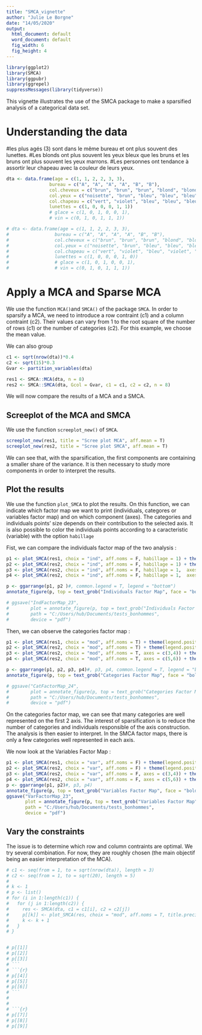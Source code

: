 ---
title: "SMCA_vignette"
author: "Julie Le Borgne"
date: "14/05/2020"
output:
  html_document: default
  word_document: default
  fig_width: 6 
  fig_height: 4
---

```{r loadingPackages, echo=FALSE}
library(ggplot2)
library(SMCA)
library(ggpubr)
library(ggrepel)
suppressMessages(library(tidyverse))

```

This vignette illustrates the use of the SMCA package to make a sparsified analysis of a categorical data set.

# Understanding the data

#les plus agés (3) sont dans le même bureau et ont plus souvent des lunettes. 
#Les blonds ont plus souvent les yeux bleux que les bruns et les bruns ont plus souvent les yeux marrons.
#Les personnes ont tendance à assortir leur chapeau avec la couleur de leurs yeux.

```{r}

dta <- data.frame(age = c(1, 1, 2, 2, 3, 3), 
                bureau = c("A", "A", "A", "A", "B", "B"), 
                col.cheveux = c("brun", "brun", "brun", "blond", "blond", "brun"),
                col.yeux = c("noisette", "brun", "bleu", "bleu", "bleu", "noisette"),
                col.chapeau = c("vert", "violet", "bleu", "bleu", "bleu", "vert"),
                lunettes = c(1, 0, 0, 0, 1, 1))
                # glace = c(1, 0, 1, 0, 0, 1),
                # vin = c(0, 1, 0, 1, 1, 1))

# dta <- data.frame(age = c(1, 1, 2, 2, 3, 3), 
#                 bureau = c("A", "A", "A", "A", "B", "B"), 
#                 col.cheveux = c("brun", "brun", "brun", "blond", "blond", "brun"),
#                 col.yeux = c("noisette", "brun", "bleu", "bleu", "bleu", "noisette"),
#                 col.chapeau = c("vert", "violet", "bleu", "violet", "bleu", "vert"),
#                 lunettes = c(1, 0, 0, 0, 1, 0))
#                 # glace = c(1, 0, 1, 0, 0, 1),
#                 # vin = c(0, 1, 0, 1, 1, 1))
```

# Apply a MCA and Sparse MCA

We use the function `MCA()`and `SMCA()` of the package `SMCA`.
In order to sparsify a MCA, we need to introduce a row contraint (c1) and a column contraint (c2). Their values can vary from 1 to the root square of the number of rows (c1) or the number of categories (c2). For this example, we choose the mean value.

We can also group 

```{r}

c1 <- sqrt(nrow(dta))*0.4
c2 <- sqrt(15)*0.3
Gvar <- partition_variables(dta)

res1 <- SMCA::MCA(dta, n = 8)
res2 <- SMCA::SMCA(dta, Gcol = Gvar, c1 = c1, c2 = c2, n = 8)
```

We will now compare the results of a MCA and a SMCA. 

## Screeplot of the MCA and SMCA
We use the function `screeplot_new()` of `SMCA`.
```{r, echo=F}
screeplot_new(res1, title = "Scree plot MCA", aff.mean = T)
screeplot_new(res2, title = "Scree plot SMCA", aff.mean = T)

```
We can see that, with the sparsification, the first components are containing a smaller share of the variance. It is then necessary to study more components in order to interpret the results. 

## Plot the results

We use the function `plot_SMCA` to plot the results. On this function, we can indicate which factor map we want to print (individuals, categores or variables factor map) and on which component (axes). The categories and individuals points' size depends on their contribution to the selected axis. It is also possible to color the individuals points according to a caracteristic (variable) with the option `habillage`

Fist, we can compare the individuals factor map of the two analysis :
```{r, echo=F}
p1 <- plot_SMCA(res1, choix = "ind", aff.noms = F, habillage = 1) + theme(legend.position = "none")+ ggtitle("MCA")
p2 <- plot_SMCA(res2, choix = "ind", aff.noms = F, habillage = 1) + theme(legend.position = "none")+ ggtitle("SMCA")
p3 <- plot_SMCA(res2, choix = "ind", aff.noms = F, habillage = 1,  axes = c(3,4)) + theme(legend.position = "none")+ ggtitle("SMCA")
p4 <- plot_SMCA(res2, choix = "ind", aff.noms = F, habillage = 1,  axes = c(5,6)) + theme(legend.position = "none")+ ggtitle("SMCA")

p <- ggarrange(p1, p2 )#, common.legend = T, legend = "bottom")
annotate_figure(p, top = text_grob("Individuals Factor Map", face = "bold", size = 14))

# ggsave("IndFactorMap_23",
#        plot = annotate_figure(p, top = text_grob("Individuals Factor Map", face = "bold", size = 14)),
#        path = "C:/Users/hub/Documents/tests_bonhommes",
#        device = "pdf")

```

Then, we can observe the categories factor map :
```{r, echo=F}
p1 <- plot_SMCA(res1, choix = "mod", aff.noms = T) + theme(legend.position = "none")+ ggtitle("MCA")
p2 <- plot_SMCA(res2, choix = "mod", aff.noms = T) + theme(legend.position = "none")+ ggtitle("SMCA")
p3 <- plot_SMCA(res2, choix = "mod", aff.noms = T, axes = c(3,4)) + theme(legend.position = "none")+ ggtitle("SMCA")
p4 <- plot_SMCA(res2, choix = "mod", aff.noms = T, axes = c(5,6)) + theme(legend.position = "none")+ ggtitle("SMCA")

p <- ggarrange(p1, p2, p3, p4)#, p3, p4, common.legend = T, legend = "bottom", heights = 10, widths = 10)
annotate_figure(p, top = text_grob("Categories Factor Map", face = "bold", size = 14))

# ggsave("CatFactorMap_24",
#        plot = annotate_figure(p, top = text_grob("Categories Factor Map", face = "bold", size = 14)),
#        path = "C:/Users/hub/Documents/tests_bonhommes",
#        device = "pdf")
```

On the categories factor map, we can see that many categories are well represented on the first 2 axis. The interest of sparsification is to reduce the number of categories and individuals responsible of the axis construction. The analysis is then easier to interpret.
In the SMCA factor maps, there is only a few categories well represented in each axis.

We now look at the Variables Factor Map :
```{r, echo=F, heights = 15, widths = 15}
p1 <- plot_SMCA(res1, choix = "var", aff.noms = F) + theme(legend.position = "none")+ ggtitle("MCA")
p2 <- plot_SMCA(res2, choix = "var", aff.noms = F) + theme(legend.position = "none")+ ggtitle("SMCA")
p3 <- plot_SMCA(res2, choix = "var", aff.noms = F, axes = c(3,4)) + theme(legend.position = "none")+ ggtitle("SMCA")
p4 <- plot_SMCA(res2, choix = "var", aff.noms = F, axes = c(5,6)) + theme(legend.position = "none")+ ggtitle("SMCA")
p <- ggarrange(p1, p2)#, p3, p4)
annotate_figure(p, top = text_grob("Variables Factor Map", face = "bold", size = 14))
ggsave("VarFactorMap_23",
       plot = annotate_figure(p, top = text_grob("Variables Factor Map", face = "bold", size = 14)),
       path = "C:/Users/hub/Documents/tests_bonhommes",
       device = "pdf")
```

## Vary the constraints
The issue is to determine which row and column contraints are optimal. We try several combination. For now, they are roughly chosen (the main objectif being an easier interpretation of the MCA).
```{r, echo=F}
# c1 <- seq(from = 1, to = sqrt(nrow(dta)), length = 3)
# c2 <- seq(from = 1, to = sqrt(20), length = 5)
# 
# k <- 1
# p <- list()
# for (i in 1:length(c1)) {
#   for (j in 1:length(c2)) {
#     res <- SMCA(dta, c1 = c1[i], c2 = c2[j])
#     p[[k]] <- plot_SMCA(res, choix = "mod", aff.noms = T, title.precision = paste("(c1 =", round(c1[i], 3), ", c2 =", round(c2[j], 3), ")", sep = " ")) + theme(legend.position = "none")
#     k <- k + 1
#   }
# }



```

```{r}
# p[[1]] 
# p[[2]]
# p[[3]]
# ```
# ```{r}
# p[[4]] 
# p[[5]]
# p[[6]]
# ```
# 
# 
# ```{r}
# p[[7]] 
# p[[8]]
# p[[9]]
```
